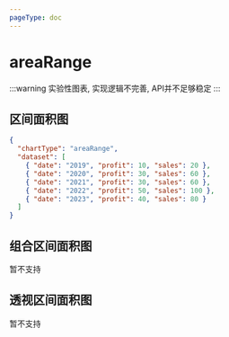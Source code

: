 ```yaml
---
pageType: doc
---
```



# areaRange

:::warning
实验性图表, 实现逻辑不完善, API并不足够稳定
:::

## 区间面积图

<AreaRangeChart />

```json title="区间面积图" {2}
{
  "chartType": "areaRange",
  "dataset": [
    { "date": "2019", "profit": 10, "sales": 20 },
    { "date": "2020", "profit": 30, "sales": 60 },
    { "date": "2021", "profit": 30, "sales": 60 },
    { "date": "2022", "profit": 50, "sales": 100 },
    { "date": "2023", "profit": 40, "sales": 80 }
  ]
}
```

## 组合区间面积图

暂不支持

## 透视区间面积图

暂不支持
